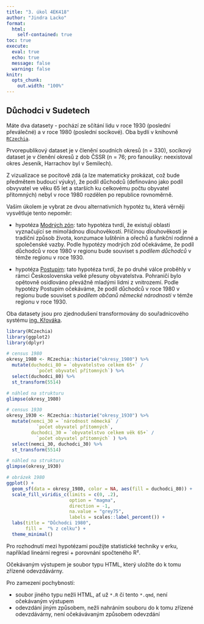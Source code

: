 ```yaml
---
title: "3. úkol 4EK418"
author: "Jindra Lacko"
format: 
  html:
    self-contained: true
toc: true
execute: 
  eval: true
  echo: true
  message: false
  warning: false
knitr:
  opts_chunk:
    out.width: "100%"
---
```


## Důchodci v Sudetech

Máte dva datasety - pochází ze sčítání lidu v roce 1930 (poslední převálečné) a v roce 1980 (poslední socíkové). Oba bydlí v knihovně [`RCzechia`](https://rczechia.jla-data.net/reference/historie.html).

Prvorepublikový dataset je v členění soudních okresů (n = 330), socíkový dataset je v členění okresů z dob ČSSR (n = 76; pro fanoušky: neexistoval okres Jeseník, Harrachov byl v Semilech).

Z vizualizace se pocitově zdá (a lze matematicky prokázat, což bude předmětem budoucí výuky), že podíl důchodců (definováno jako podíl obvyvatel ve věku 65 let a starších ku celkovému počtu obyvatel přítomných) nebyl v roce 1980 rozdělen po republice rovnoměrně.

Vašim úkolem je vybrat ze dvou alternativních hypotéz tu, která věrněji vysvětluje tento nepoměr:

- hypotéza [Modrých zón](https://en.wikipedia.org/wiki/Blue_zone): tato hypotéza tvrdí, že existují oblasti vyznačující se mimořádnou dlouhověkostí. Příčinou dlouhověkosti je tradiční způsob života, konzumace luštěnin a ořechů a funkční rodinné a společenské vazby. 
Podle hypotézy modrých zód očekáváme, že podíl důchodců v roce 1980 v regionu bude souviset s *podílem důchodců* v témže regionu v roce 1930.

- hypotéza [Postupim](https://en.wikipedia.org/wiki/Potsdam_Agreement): tato hypotéza tvrdí, že po druhé válce proběhly v rámci Československa velké přesuny obyvatelstva. Pohraničí bylo opětovně osidlováno převážně mladými lidmi z vnitrozemí.
Podle hypotézy Postupim očekáváme, že podíl důchodců v roce 1980 v regionu bude souviset s *podílem občanů německé národnosti* v témže regionu v roce 1930.

Oba datasety jsou pro zjednodušení transformovány do souřadnicového systému [ing. Křováka](https://cs.wikipedia.org/wiki/Josef_K%C5%99ov%C3%A1k).

```r
library(RCzechia)
library(ggplot2)
library(dplyr)

# census 1980
okresy_1980 <- RCzechia::historie("okresy_1980") %>% 
  mutate(duchodci_80 = `obyvatelstvo celkem 65+` /
           `počet obyvatel přítomných`) %>% 
  select(duchodci_80) %>% 
  st_transform(5514)

# náhled na strukturu
glimpse(okresy_1980)

# census 1930
okresy_1930 <- RCzechia::historie("okresy_1930") %>% 
  mutate(nemci_30 = `národnost německá` /
           `počet obyvatel přítomných`,
         duchodci_30 = `obyvatelstvo celkem věk 65+` /
           `počet obyvatel přítomných` ) %>% 
  select(nemci_30, duchodci_30) %>% 
  st_transform(5514)

# náhled na strukturu
glimpse(okresy_1930)

# obrázek 1980
ggplot() +
  geom_sf(data = okresy_1980, color = NA, aes(fill = duchodci_80)) +
  scale_fill_viridis_c(limits = c(0, .2),
                       option = "magma",
                       direction = -1,
                       na.value = "grey75",
                       labels = scales::label_percent()) +
  labs(title = "Důchodci 1980",
       fill =  "% z celku") +
  theme_minimal()

```

Pro rozhodnutí mezi hypotézami použijte statistické techniky v erku, například lineární regresi + porovnání spočteného R².

Očekávaným výstupem je soubor typu HTML, který uložíte do k tomu zřízené odevzdávárny.

Pro zamezení pochybností:

- soubor jiného typu nežli HTML, ať už `*.R` či tento `*.qmd`, není očekávaným výstupem
- odevzdání jiným způsobem, nežli nahráním souboru do k tomu zřízené odevzdávárny, není očekávávaným způsobem odevzdání
